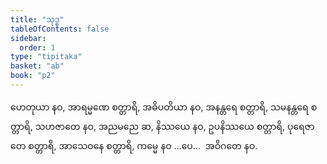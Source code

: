 ```yaml
---
title: "သုဒ္ဓ"
tableOfContents: false
sidebar:
  order: 1
type: "tipitaka"
basket: "ab"
book: "p2"
---
```



<DynamicBreadcrumb />

<Division number="239" book="p2" e="ch" v="38" p="461">

<Paragraph number="4602" book="p2">
ဟေတုယာ နဝ, အာရမ္မဏေ စတ္တာရိ, အဓိပတိယာ နဝ, အနန္တရေ စတ္တာရိ, သမနန္တရေ စတ္တာရိ, သဟဇာတေ နဝ, အညမညေ ဆ, နိဿယေ နဝ, ဥပနိဿယေ စတ္တာရိ, ပုရေဇာတေ စတ္တာရိ, အာသေဝနေ စတ္တာရိ, ကမ္မေ နဝ …ပေ…  အဝိဂတေ နဝ.
</Paragraph>
</Division>